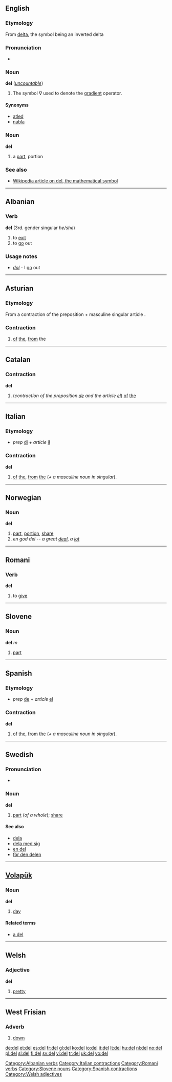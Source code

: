 {{see|Del}}
==English==

===Etymology===
From [[delta]], the symbol being an inverted delta

===Pronunciation===
* {{audio|en-us-del.ogg|Audio (US)}}

===Noun===
'''del''' (''[[uncountable]]'')

# {{vector}} The symbol &nabla; used to denote the [[gradient]] operator.

====Synonyms====
* [[atled]]
* [[nabla]]

===Noun===
'''del'''

# {{obsolete}} a [[part]], portion

===See also===
* [[w:del|Wikipedia article on del, the mathematical symbol]]

----

==Albanian==

===Verb===
'''del''' (3rd. gender singular ''he/she'')

# to [[exit]]
# to [[go]] out

===Usage notes===
* ''[[dal]]'' - I [[go]] out

[[Category:Albanian verbs]]

----

==Asturian==

===Etymology===
From a contraction of the preposition {{term|de||of, from|lang=ast}} + masculine singular article {{term|el||the|lang=ast}}.

===Contraction===
{{infl|ast|contraction}}

# [[of]] [[the]], [[from]] the

----

==Catalan==

===Contraction===
'''del'''

# (''contraction of the preposition [[de#Catalan|de]] and the article [[el#Catalan|el]]'') [[of]] [[the]]

----

==Italian==

===Etymology===
* ''prep'' [[di#Italian|di]] + ''article'' [[il#Italian|il]]

===Contraction===
'''del'''

# [[of]] [[the]], [[from]] [[the]] (''+ a masculine noun in singular'').

[[Category:Italian contractions]]

----

==Norwegian==

===Noun===
'''del'''

# [[part]], [[portion]], [[share]]
# ''en god del'' -- ''a great [[deal]]'', ''a [[lot]]''

----

==Romani==

===Verb===
'''del'''

# to [[give]]

[[Category:Romani verbs]]

----

==Slovene==

===Noun===
'''del''' ''m''

# [[part]]

[[Category:Slovene nouns]]

----

==Spanish==

===Etymology===
* ''prep'' [[de#Spanish|de]] + ''article'' [[el#Spanish|el]]

===Contraction===
'''del'''

# [[of]] [[the]], [[from]] [[the]] (''+ a masculine noun in singular'').

[[Category:Spanish contractions]]

----

==Swedish==

===Pronunciation===
* {{audio|Sv-del.ogg|audio}}

===Noun===
'''del''' {{c}}
{{sv-noun-reg-ar}}

# [[part]] (''of a whole''); [[share]]

====See also====
* [[dela]]
* [[dela med sig]]
* [[en del]]
* [[för den delen]]

----

==[[Volapük]]==

===Noun===
'''del'''

# [[day]]

====Related terms====
* [[a del]]<!--per day-->

----

==Welsh==

===Adjective===
'''del'''

# [[pretty]]

[[Category:Welsh adjectives]]

----

==West Frisian==

===Adverb===
{{infl|fy|adverb}}

# [[down]]

[[de:del]]
[[et:del]]
[[es:del]]
[[fr:del]]
[[gl:del]]
[[ko:del]]
[[io:del]]
[[it:del]]
[[lt:del]]
[[hu:del]]
[[nl:del]]
[[no:del]]
[[pl:del]]
[[sl:del]]
[[fi:del]]
[[sv:del]]
[[vi:del]]
[[tr:del]]
[[uk:del]]
[[vo:del]]